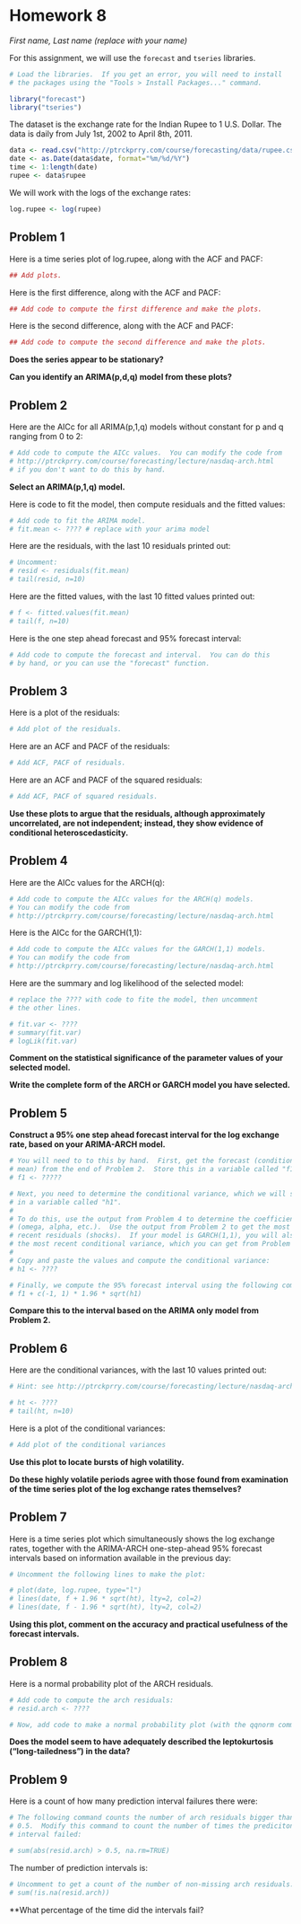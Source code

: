 Homework 8
==========
*First name, Last name (replace with your name)*


For this assignment, we will use the `forecast` and `tseries` libraries.

```r
# Load the libraries.  If you get an error, you will need to install
# the packages using the "Tools > Install Packages..." command.

library("forecast")
library("tseries")
```

The dataset is the exchange rate for the Indian Rupee to 1 U.S. Dollar.
The data is daily from July 1st, 2002 to April 8th, 2011.

```r
data <- read.csv("http://ptrckprry.com/course/forecasting/data/rupee.csv")
date <- as.Date(data$date, format="%m/%d/%Y")
time <- 1:length(date)
rupee <- data$rupee
```

We will work with the logs of the exchange rates:

```r
log.rupee <- log(rupee)
```


Problem 1
---------

Here is a time series plot of log.rupee, along with the ACF and PACF:

```r
## Add plots.
```

Here is the first difference, along with the ACF and PACF:

```r
## Add code to compute the first difference and make the plots.
```

Here is the second difference, along with the ACF and PACF:

```r
## Add code to compute the second difference and make the plots.
```

**Does the series appear to be stationary?**


**Can you identify an ARIMA(p,d,q) model from these plots?**



Problem 2
---------

Here are the AICc for all ARIMA(p,1,q) models without constant for p and q
ranging from 0 to 2:


```r
# Add code to compute the AICc values.  You can modify the code from
# http://ptrckprry.com/course/forecasting/lecture/nasdaq-arch.html
# if you don't want to do this by hand.
```

**Select an ARIMA(p,1,q) model.**


Here is code to fit the model, then compute residuals and the fitted values:

```r
# Add code to fit the ARIMA model.
# fit.mean <- ???? # replace with your arima model
```

Here are the residuals, with the last 10 residuals printed out:
```r
# Uncomment:
# resid <- residuals(fit.mean)
# tail(resid, n=10)
```

Here are the fitted values, with the last 10 fitted values printed out:
```r
# f <- fitted.values(fit.mean)
# tail(f, n=10)
```

Here is the one step ahead forecast and 95% forecast interval:

```r
# Add code to compute the forecast and interval.  You can do this
# by hand, or you can use the "forecast" function.
```


Problem 3
---------

Here is a plot of the residuals:

```r
# Add plot of the residuals.
```

Here are an ACF and PACF of the residuals:

```r
# Add ACF, PACF of residuals.
```

Here are an ACF and PACF of the squared residuals:

```r
# Add ACF, PACF of squared residuals.
```

**Use these plots to argue that the residuals, although approximately
uncorrelated, are not independent; instead, they show evidence of conditional
heteroscedasticity.**



Problem 4
---------

Here are the AICc values for the ARCH(q):

```r
# Add code to compute the AICc values for the ARCH(q) models.
# You can modify the code from 
# http://ptrckprry.com/course/forecasting/lecture/nasdaq-arch.html
```

Here is the AICc for the GARCH(1,1):

```r
# Add code to compute the AICc values for the GARCH(1,1) models.
# You can modify the code from 
# http://ptrckprry.com/course/forecasting/lecture/nasdaq-arch.html
```


Here are the summary and log likelihood of the selected model:

```r
# replace the ???? with code to fite the model, then uncomment
# the other lines.

# fit.var <- ????
# summary(fit.var)
# logLik(fit.var)
```

**Comment on the statistical significance of the parameter values of your
selected model.**


**Write the complete form of the ARCH or GARCH model you have selected.**


Problem 5
---------

**Construct a 95% one step ahead forecast interval for the log exchange rate,
based on your ARIMA-ARCH model.**

```r
# You will need to to this by hand.  First, get the forecast (conditional
# mean) from the end of Problem 2.  Store this in a variable called "f1":
# f1 <- ?????

# Next, you need to determine the conditional variance, which we will store
# in a variable called "h1".
#
# To do this, use the output from Problem 4 to determine the coefficients
# (omega, alpha, etc.).  Use the output from Problem 2 to get the most
# recent residuals (shocks).  If your model is GARCH(1,1), you will also need
# the most recent conditional variance, which you can get from Problem 6.
# 
# Copy and paste the values and compute the conditional variance:
# h1 <- ????

# Finally, we compute the 95% forecast interval using the following command:
# f1 + c(-1, 1) * 1.96 * sqrt(h1)
```

**Compare this to the interval based on the ARIMA only model from Problem 2.**



Problem 6
---------

Here are the conditional variances, with the last 10 values printed out:

```r
# Hint: see http://ptrckprry.com/course/forecasting/lecture/nasdaq-arch.html

# ht <- ????
# tail(ht, n=10)
```

Here is a plot of the conditional variances:

```r
# Add plot of the conditional variances
```

**Use this plot to locate bursts of high volatility.**


**Do these highly volatile periods agree with those found from examination of
the time series plot of the log exchange rates themselves?**


Problem 7
---------

Here is a time series plot which simultaneously shows the log exchange rates,
together with the ARIMA-ARCH one-step-ahead 95% forecast intervals based on
information available in the previous day:

```r
# Uncomment the following lines to make the plot:

# plot(date, log.rupee, type="l")
# lines(date, f + 1.96 * sqrt(ht), lty=2, col=2)
# lines(date, f - 1.96 * sqrt(ht), lty=2, col=2)
```

**Using this plot, comment on the accuracy and practical usefulness of the
forecast intervals.**



Problem 8
---------

Here is a normal probability plot of the ARCH residuals.

```r
# Add code to compute the arch residuals:
# resid.arch <- ????

# Now, add code to make a normal probability plot (with the qqnorm command)
```

**Does the model seem to have adequately described the leptokurtosis
("long-tailedness") in the data?**


Problem 9
---------

Here is a count of how many prediction interval failures there were:

```r
# The following command counts the number of arch residuals bigger than
# 0.5.  Modify this command to count the number of times the prediciton
# interval failed:

# sum(abs(resid.arch) > 0.5, na.rm=TRUE)
```

The number of prediction intervals is:
```r
# Uncomment to get a count of the number of non-missing arch residuals:
# sum(!is.na(resid.arch))
```

**What percentage of the time did the intervals fail?

